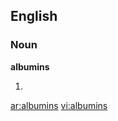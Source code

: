 ==English==

===Noun===
'''albumins'''

# {{plural of|[[albumin]]}}

[[ar:albumins]]
[[vi:albumins]]